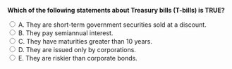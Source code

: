 ::: {.question-block}

<form onsubmit="event.preventDefault(); checkAnswer('module6_mcq_q98')" data-correct-answer="A">
<strong style="display: block;">Which of the following statements about Treasury bills (T-bills) is TRUE?</strong>

<label><input type="radio" name="module6_mcq_q98" value="A"> A. They are short-term government securities sold at a discount.</label><br>
<label><input type="radio" name="module6_mcq_q98" value="B"> B. They pay semiannual interest.</label><br>
<label><input type="radio" name="module6_mcq_q98" value="C"> C. They have maturities greater than 10 years.</label><br>
<label><input type="radio" name="module6_mcq_q98" value="D"> D. They are issued only by corporations.</label><br>
<label><input type="radio" name="module6_mcq_q98" value="E"> E. They are riskier than corporate bonds.</label><br>
</form>

<div id="feedback-module6_mcq_q98" class="feedback" style="display:none;">
✅ Correct: A. T-bills are short-term, zero-coupon government securities sold below face value.
</div>

:::
